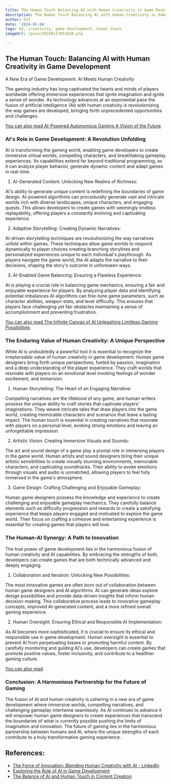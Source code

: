 ```yaml
---
title: The Human Touch Balancing AI with Human Creativity in Game Development
description: The Human Touch Balancing AI with Human Creativity in Game Development
author: Usf
date: '2024-01-04'
tags: AI, creativity, game development, human touch
imageUrl: /pixa/20240117053438.png

---
```

## The Human Touch: Balancing  AI with Human Creativity  in Game Development

A New Era of Game Development:  AI Meets Human Creativity

The gaming industry has long captivated the hearts and minds of players  worldwide  offering immersive experiences that ignite imagination and  ignite a sense of wonder. As technology advances at an exponential pace the fusion  of artificial intelligence (AI) with human creativity is revolutionizing the way games are developed, bringing forth unprecedented opportunities  and challenges.

[You can also read AI-Powered Autonomous Gaming A Vision  of the Future](AI-Powered%20Autonomous%20Gaming%20A%20Vision%20of%20the%20Future)


### AI's Role in Game Development: A Revolution Unfolding

AI is transforming the gaming world, enabling game developers to create immersive virtual worlds, compelling characters, and breathtaking gameplay experiences. Its capabilities extend far beyond traditional programming, as it  can analyze player behavior, generate dynamic content and adapt games in  real-time.

1. AI-Generated Content: Unlocking New Realms of Richness:

AI's ability  to generate unique content is redefining the boundaries of game design. AI-powered algorithms can  procedurally generate vast and intricate worlds  rich with diverse landscapes, unique characters, and  engaging quests. This allows developers to create games with seemingly endless replayability, offering players  a  constantly evolving and captivating  experience.

2. Adaptive Storytelling: Creating Dynamic  Narratives:

AI-driven storytelling  techniques are revolutionizing the way narratives unfold within games.  These techniques allow game worlds  to respond dynamically to player choices creating branching storylines and personalized experiences unique  to  each individual's  playthrough. As  players navigate the game world, the AI adapts the  narrative to their  decisions, shaping the  story's outcome in unforeseen ways.

3. AI-Enabled Game Balancing:  Ensuring a Flawless Experience:

AI is playing a crucial role in  balancing game mechanics, ensuring a  fair and enjoyable experience for players. By analyzing player  data and identifying potential imbalances AI algorithms can fine-tune game parameters, such as character abilities, weapon stats, and level difficulty. This ensures that players face challenging yet fair obstacles maintaining a sense of accomplishment and preventing frustration.

[You can also read The Infinite Canvas  of AI Unleashing Limitless Gaming Possibilities](The%20Infinite%20Canvas%20of%20AI%20Unleashing%20Limitless%20Gaming%20Possibilities)


### The Enduring Value of Human Creativity: A Unique Perspective

While AI is  undoubtedly a powerful  tool it  is essential to recognize the  irreplaceable value of human creativity in game development. Human game designers bring forth unique perspectives, fueled by passion, imagination and a deep understanding  of  the player experience. They craft worlds that resonate with players on  an emotional level invoking feelings of wonder excitement, and immersion.

1.  Human Storytelling: The  Heart of an Engaging Narrative:

Compelling narratives are the lifeblood  of any game, and human writers possess the unique ability to craft stories that  captivate players'  imaginations. They weave intricate tales that draw players  into the game  world, creating memorable  characters and scenarios that leave a lasting impact. The human touch  is essential in creating narratives that resonate with players on a personal level, evoking strong emotions and leaving an unforgettable impression.

2. Artistic Vision: Creating Immersive Visuals  and Sounds:

The art and sound design of a game play a  pivotal role in immersing players in the game world. Human artists and sound designers bring their unique artistic sensibilities to create visually stunning environments, memorable characters, and  captivating soundtracks. Their ability to evoke emotions through visuals and audio is unmatched,  allowing players to feel fully immersed in the game's atmosphere.

3. Game Design: Crafting Challenging and Enjoyable Gameplay:

Human game designers possess the  knowledge and experience to create challenging and enjoyable gameplay mechanics.  They carefully balance elements such as difficulty progression and rewards to create a satisfying experience that keeps players engaged and motivated to explore the game world. Their focus on crafting a cohesive and  entertaining experience  is essential for creating games that players will love.

###  The  Human-AI Synergy: A Path to Innovation

The true  power of game development lies in the harmonious fusion of human creativity and AI capabilities. By embracing the strengths of both, developers can create games that are both technically advanced and deeply engaging.

1. Collaboration and Iteration: Unlocking New Possibilities:

The  most innovative games are often born out of collaboration between human game designers and AI algorithms. AI can generate ideas explore design possibilities and provide data-driven insights that inform human  decision-making. This collaborative process  leads to innovative gameplay concepts, improved AI-generated content, and a  more refined  overall gaming experience.

2. Human Oversight: Ensuring Ethical and Responsible AI Implementation:

As AI becomes more sophisticated, it is crucial to ensure  its ethical  and responsible use in game development.  Human oversight is essential to prevent AI from perpetuating biases or promoting harmful  content. By carefully monitoring  and guiding AI's use, developers can create games that promote positive values, foster inclusivity,  and  contribute  to a healthier gaming culture.

[You can also read  ]()


### Conclusion: A Harmonious  Partnership for the  Future of Gaming

The fusion of AI and  human creativity is ushering in a new era of game  development where immersive worlds, compelling narratives,  and challenging gameplay intertwine seamlessly. As AI continues to advance it will empower  human  game designers  to create experiences that transcend the boundaries of  what is currently possible pushing the limits of imagination and innovation. The future of gaming lies in the harmonious partnership between humans and AI, where the unique strengths of each contribute to a truly transformative gaming experience.

## References:
- [The Force of Innovation: Blending Human Creativity with AI - LinkedIn](https://www.linkedin.com/pulse/force-innovation-blending-human-creativity-ai-colangelo-iqklc?trk=article-ssr-frontend-pulse_more-articles_related-content-card)
- [Exploring the Role of AI in Game Development](https://ilogos.biz/the-role-of-ai-in-game-development/)
- [The Balance of AI and Human Touch in Content Creation](https://apartmentseo.com/the-balance-of-ai-and-human-touch-in-content-creation/)
